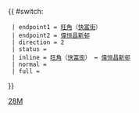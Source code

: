 {{ #switch: {{{format|}}}
  | endpoint1 = [[旺角]]（[[快富街]]）
  | endpoint2 = [[偉恒昌新邨]]
  | direction = 2
  | status =
  | inline = [[旺角]]（[[快富街]]） ↔ [[偉恒昌新邨]]
  | normal =
  | full =
}}<noinclude>[[Category:九龍專線小巴路線模板|28M]]</noinclude>